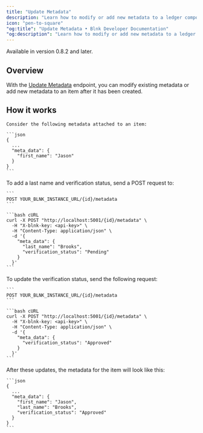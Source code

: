 ```yaml
---
title: "Update Metadata"
description: "Learn how to modify or add new metadata to a ledger component."
icon: "pen-to-square"
"og:title": "Update Metadata • Blnk Developer Documentation"
"og:description": "Learn how to modify or add new metadata to a ledger component."
---
```



<Info>Available in version 0.8.2 and later.</Info>

## Overview

With the [Update Metadata](/reference/update-metadata) endpoint, you can modify existing metadata or add new metadata to an item after it has been created.

## How it works

<Steps titleSize="h3">
  <Step title="Initial metadata">

    Consider the following metadata attached to an item:

    ```json
    {
      ...
      "meta_data": {
        "first_name": "Jason"
      }
    }
    ```
  </Step>
  <Step title="Adding more metadata">
    To add a last name and verification status, send a POST request to:

    ```
    POST YOUR_BLNK_INSTANCE_URL/{id}/metadata
    ```

    ```bash cURL
    curl -X POST "http://localhost:5001/{id}/metadata" \
      -H "X-blnk-key: <api-key>" \
      -H "Content-Type: application/json" \
      -d '{
        "meta_data": {
          "last_name": "Brooks",
          "verification_status": "Pending"
        }
      }'
    ```
  </Step>
  <Step title="Updating metadata">
    To update the verification status, send the following request:

    ```
    POST YOUR_BLNK_INSTANCE_URL/{id}/metadata
    ```

    ```bash cURL
    curl -X POST "http://localhost:5001/{id}/metadata" \
      -H "X-blnk-key: <api-key>" \
      -H "Content-Type: application/json" \
      -d '{
        "meta_data": {
          "verification_status": "Approved"
        }
      }'
    ```
  </Step>
  <Step title="Final metadata">
    After these updates, the metadata for the item will look like this:

    ```json 
    {
      ...
      "meta_data": {
        "first_name": "Jason",
        "last_name": "Brooks",
        "verification_status": "Approved"
      }
    }
    ```
  </Step>
</Steps>

<NeedHelp />